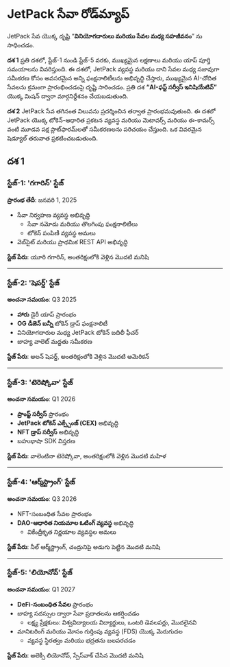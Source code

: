 # JetPack సేవా రోడ్‌మ్యాప్

JetPack సేవ యొక్క దృష్టి “**వినియోగదారులు మరియు సేవల మధ్య సహజీవనం**” ను సాధించడం.

**దశ 1** ప్రతి దశలో, స్టేజ్-1 నుండి స్టేజ్-5 వరకు, ముఖ్యమైన లక్షణాలు మరియు యాప్ పూర్తి సమయాలను వివరిస్తుంది. ఈ దశలో, JetPack వ్యవస్థ మరియు దాని సేవల మధ్య సజావుగా సమీకరణ కోసం అవసరమైన అన్ని ఫంక్షనాలిటీలను అభివృద్ధి చేస్తారు, ముఖ్యమైన AI-చోదిత సేవలను క్రమంగా ప్రారంభించడంపై దృష్టి సారించడం. ప్రతి దశ **“AI-ఫస్ట్ సర్వీస్ ఇనిషియేటివ్”** యొక్క మిషన్ ద్వారా మార్గనిర్దేశనం చేయబడుతుంది.

**దశ 2** JetPack సేవ తగినంత విలువను ప్రదర్శించిన తర్వాత ప్రారంభమవుతుంది. ఈ దశలో JetPack యొక్క టోకెన్-ఆధారిత ప్రకటన వ్యవస్థ మరియు మెటావర్స్ మరియు ఈ-కామర్స్ వంటి మూడవ పక్ష ప్లాట్‌ఫారమ్‌లతో సమీకరణలను పరిచయం చేస్తుంది. ఒక వివరమైన షెడ్యూల్ తరువాత ప్రకటించబడుతుంది.


## దశ 1

### **స్టేజ్-1: 'గగారిన్' స్టేజ్**
**ప్రారంభ తేదీ**: జనవరి 1, 2025

- సేవా నిర్వహణ వ్యవస్థ అభివృద్ధి
  - సేవా నమోదు మరియు తొలగింపు ఫంక్షనాలిటీలు
  - టోకెన్ పంపిణీ వ్యవస్థ అమలు
- వెబ్‌సైట్ మరియు ప్రాథమిక REST API అభివృద్ధి

**స్టేజ్ పేరు**: యూరి గగారిన్, అంతరిక్షంలోకి వెళ్లిన మొదటి మనిషి

---

### **స్టేజ్-2: 'షెపర్డ్' స్టేజ్**
**అంచనా సమయం**: Q3 2025

- **హారు** డైరీ యాప్ ప్రారంభం
- **OG డీజెన్ బన్నీ** టోకెన్ డ్రాప్ ఫంక్షనాలిటీ
- వినియోగదారుల మధ్య JetPack టోకెన్ బదిలీ ఫీచర్
- బాహ్య వాలెట్ మద్దతు సమీకరణ

**స్టేజ్ పేరు**: అలన్ షెపర్డ్, అంతరిక్షంలోకి వెళ్లిన మొదటి అమెరికన్

---

### **స్టేజ్-3: 'టెరెష్కోవా' స్టేజ్**
**అంచనా సమయం**: Q1 2026

- **ప్రాంప్ట్ సర్వీస్** ప్రారంభం
- **JetPack టోకెన్ ఎక్స్చేంజ్ (CEX)** అభివృద్ధి
- **NFT డ్రాప్ సర్వీస్** అభివృద్ధి
- బహుభాషా SDK విస్తరణ

**స్టేజ్ పేరు**: వాలెంటినా టెరెష్కోవా, అంతరిక్షంలోకి వెళ్లిన మొదటి మహిళ

---

### **స్టేజ్-4: 'ఆర్మ్‌స్ట్రాంగ్' స్టేజ్**
**అంచనా సమయం**: Q3 2026

- NFT-సంబంధిత సేవల ప్రారంభం
- **DAO-ఆధారిత నియమాల ఓటింగ్ వ్యవస్థ** అభివృద్ధి
  - వికేంద్రీకృత నిర్ణయాల వ్యవస్థల అమలు

**స్టేజ్ పేరు**: నీల్ ఆర్మ్‌స్ట్రాంగ్, చంద్రునిపై అడుగు పెట్టిన మొదటి మనిషి

---

### **స్టేజ్-5: 'లియోనోవ్' స్టేజ్**
**అంచనా సమయం**: Q1 2027

- **DeFi-సంబంధిత సేవల** ప్రారంభం
- బాహ్య సదస్సుల ద్వారా సేవా ప్రదాతలను ఆకర్షించడం
  - లక్ష్య ప్రేక్షకులు: విశ్వవిద్యాలయ విద్యార్థులు, ఒంటరి డెవలపర్లు, మొదలైనవి
- మానిటరింగ్ మరియు మోసం గుర్తింపు వ్యవస్థ (FDS) యొక్క మెరుగుదల
  - వ్యవస్థ స్థిరత్వం మరియు భద్రతను బలపరచడం

**స్టేజ్ పేరు**: అలెక్సీ లియోనోవ్, స్పేస్‌వాక్ చేసిన మొదటి మనిషి